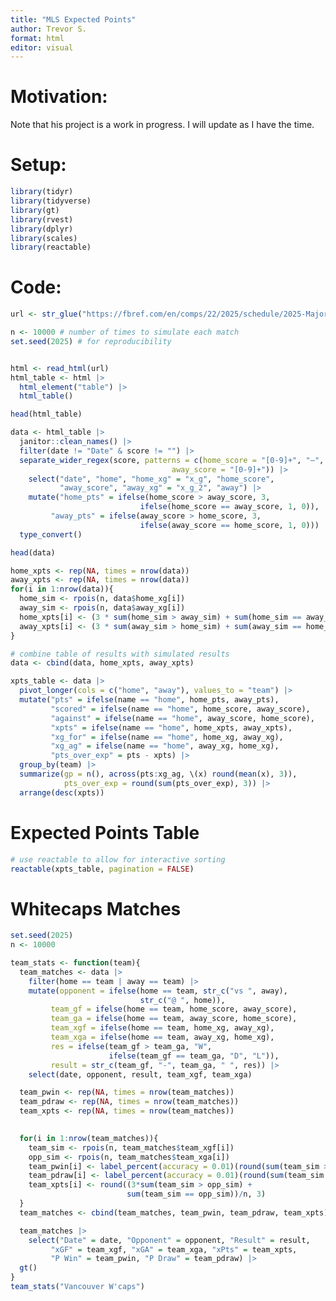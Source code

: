 ```yaml
---
title: "MLS Expected Points"
author: Trevor S.
format: html
editor: visual
---
```


# Motivation:

Note that his project is a work in progress. I will update as I have the time.

# Setup:

```r
library(tidyr)
library(tidyverse)
library(gt)
library(rvest)
library(dplyr)
library(scales)
library(reactable)
```

# Code:

```r
url <- str_glue("https://fbref.com/en/comps/22/2025/schedule/2025-Major-League-Soccer-Scores-and-Fixtures")

n <- 10000 # number of times to simulate each match
set.seed(2025) # for reproducibility


html <- read_html(url)
html_table <- html |> 
  html_element("table") |> 
  html_table() 

head(html_table)

data <- html_table |> 
  janitor::clean_names() |> 
  filter(date != "Date" & score != "") |>
  separate_wider_regex(score, patterns = c(home_score = "[0-9]+", "–", 
                                    away_score = "[0-9]+")) |>
    select("date", "home", "home_xg" = "x_g", "home_score", 
           "away_score", "away_xg" = "x_g_2", "away") |> 
    mutate("home_pts" = ifelse(home_score > away_score, 3, 
                             ifelse(home_score == away_score, 1, 0)), 
         "away_pts" = ifelse(away_score > home_score, 3, 
                             ifelse(away_score == home_score, 1, 0))) |>
  type_convert()

head(data)

home_xpts <- rep(NA, times = nrow(data))
away_xpts <- rep(NA, times = nrow(data))
for(i in 1:nrow(data)){
  home_sim <- rpois(n, data$home_xg[i])
  away_sim <- rpois(n, data$away_xg[i])
  home_xpts[i] <- (3 * sum(home_sim > away_sim) + sum(home_sim == away_sim))/n
  away_xpts[i] <- (3 * sum(away_sim > home_sim) + sum(away_sim == home_sim))/n
}

# combine table of results with simulated results
data <- cbind(data, home_xpts, away_xpts) 

xpts_table <- data |>
  pivot_longer(cols = c("home", "away"), values_to = "team") |> 
  mutate("pts" = ifelse(name == "home", home_pts, away_pts),
         "scored" = ifelse(name == "home", home_score, away_score), 
         "against" = ifelse(name == "home", away_score, home_score), 
         "xpts" = ifelse(name == "home", home_xpts, away_xpts), 
         "xg_for" = ifelse(name == "home", home_xg, away_xg), 
         "xg_ag" = ifelse(name == "home", away_xg, home_xg),
         "pts_over_exp" = pts - xpts) |>
  group_by(team) |> 
  summarize(gp = n(), across(pts:xg_ag, \(x) round(mean(x), 3)), 
            pts_over_exp = round(sum(pts_over_exp), 3)) |> 
  arrange(desc(xpts))
```

# Expected Points Table

```r
# use reactable to allow for interactive sorting
reactable(xpts_table, pagination = FALSE)
```

# Whitecaps Matches

```r
set.seed(2025)
n <- 10000

team_stats <- function(team){
  team_matches <- data |> 
    filter(home == team | away == team) |> 
    mutate(opponent = ifelse(home == team, str_c("vs ", away), 
                             str_c("@ ", home)), 
         team_gf = ifelse(home == team, home_score, away_score),
         team_ga = ifelse(home == team, away_score, home_score),
         team_xgf = ifelse(home == team, home_xg, away_xg),
         team_xga = ifelse(home == team, away_xg, home_xg),
         res = ifelse(team_gf > team_ga, "W", 
                      ifelse(team_gf == team_ga, "D", "L")), 
         result = str_c(team_gf, "-", team_ga, " ", res)) |> 
    select(date, opponent, result, team_xgf, team_xga)

  team_pwin <- rep(NA, times = nrow(team_matches))
  team_pdraw <- rep(NA, times = nrow(team_matches))
  team_xpts <- rep(NA, times = nrow(team_matches))
  

  for(i in 1:nrow(team_matches)){
    team_sim <- rpois(n, team_matches$team_xgf[i])
    opp_sim <- rpois(n, team_matches$team_xga[i])
    team_pwin[i] <- label_percent(accuracy = 0.01)(round(sum(team_sim > opp_sim) / n, 4))
    team_pdraw[i] <- label_percent(accuracy = 0.01)(round(sum(team_sim == opp_sim) / n, 4))
    team_xpts[i] <- round((3*sum(team_sim > opp_sim) + 
                          sum(team_sim == opp_sim))/n, 3)
  }
  team_matches <- cbind(team_matches, team_pwin, team_pdraw, team_xpts)

  team_matches |> 
    select("Date" = date, "Opponent" = opponent, "Result" = result, 
         "xGF" = team_xgf, "xGA" = team_xga, "xPts" = team_xpts, 
         "P Win" = team_pwin, "P Draw" = team_pdraw) |> 
  gt()
}
team_stats("Vancouver W'caps")
```
